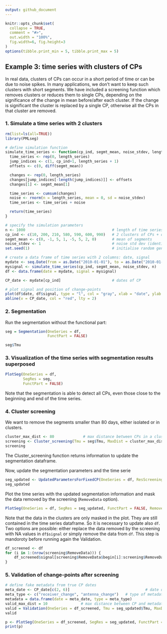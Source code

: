 ```yaml
---
output: github_document
---
```


<!-- Example3.md is generated from Example3.Rmd. Please edit that file -->

```r
knitr::opts_chunk$set(
  collapse = TRUE,
  comment = "#>",
  out.width = "100%",
  fig.width=6, fig.height=3
)
options(tibble.print_min = 5, tibble.print_max = 5)
```

## Example 3: time series with clusters of CPs

In real data, clusters of CPs can occur in a short period of time or can be due to noise spikes.
In many applications, we don't want to keep such clusters with short segments.
We have included a screening function which removes clusters or reduces them to single CPs, depending on the significance of the change in mean before/after each cluster. If the change is significant the cluster is replaced by a single CP, otherwise all the CPs in that cluster are removed.

### 1. Simulate a time series with 2 clusters

```r
rm(list=ls(all=TRUE))
library(PMLseg)

# define simulation function
simulate_time_series <- function(cp_ind, segmt_mean, noise_stdev, length_series) {
  time_series <- rep(0, length_series)
  jump_indices <- c(1, cp_ind+1, length_series + 1)
  offsets <- c(0, diff(segmt_mean))

  changes <- rep(0, length_series)
  changes[jump_indices[-length(jump_indices)]] <- offsets
  changes[1] <- segmt_mean[1]

  time_series <- cumsum(changes)
  noise <- rnorm(n = length_series, mean = 0, sd = noise_stdev)
  time_series <- time_series + noise

  return(time_series)
}

# specify the simulation parameters
n <- 1000                                       # length of time series
cp_ind <- c(10, 200, 210, 580, 590, 600, 990)   # 2 clusters of CPs + one short segment at the begining and one at the end
segmt_mean <- c(0, -1, 5, 1, -5, 5, 2, 0)       # mean of segments
noise_stdev <- 1                                # noise std dev (identical for all months)
set.seed(1)                                     # initialise random generator

# create a data frame of time series with 2 columns: date, signal
mydate <- seq.Date(from = as.Date("2010-01-01"), to = as.Date("2010-01-01")+(n-1), by = "day")
mysignal <- simulate_time_series(cp_ind, segmt_mean, noise_stdev, n)
df <- data.frame(date = mydate, signal = mysignal)

CP_date <- mydate[cp_ind]                       # dates of CP

# plot signal and position of change-points
plot(df$date, df$signal, type = "l", col = "gray", xlab = "date", ylab = "signal", main="Simulated time series")
abline(v = CP_date, col = "red", lty = 2)
```

### 2. Segmentation

Run the segmentation without the functional part:

```r
seg = Segmentation(OneSeries = df, 
                   FunctPart = FALSE)

seg$Tmu
```

### 3. Visualization of the time series with segmentation results superposed

```r
PlotSeg(OneSeries = df, 
        SegRes = seg, 
        FunctPart = FALSE)
```

Note that the segmentation is able to detect all CPs, even those close to the beginning and end of the time series.

### 4. Cluster screening 

We want to remove the segments smaller than 80 days, either isolated or in clusters.

```r
cluster_max_dist <- 80             # max distance between CPs in a cluster
screening <- Cluster_screening(Tmu = seg$Tmu, MaxDist = cluster_max_dist)
screening
```
The Cluster_screening function returns information to update the segmentation dataframe.

Now, update the segmentation parameters and the time serie

```r
seg_updated <- UpdatedParametersForFixedCP(OneSeries = df, ResScreening = screening, FunctPart=FALSE)
seg_updated
```

Plot the time series with the updated segmentation information and mask the data removed by the screening (`RemoveData` option).

```r
PlotSeg(OneSeries = df, SegRes = seg_updated, FunctPart = FALSE, RemoveData = screening$RemoveData)
```

Note that the data in the clusters are only masked in the plot. They are still contained in the time series dataframe. 
So it is necessary to update also `df`. Two options are possible: either replace the data removed by the screening with NA values in `df$signal` or simply remove the data from `df`. This step is mandoroty before running again the Validation.

```r
df_screened <- df
for (i in 1:(nrow(screening$RemoveData))) {
    df_screened$signal[screening$RemoveData$begin[i]:screening$RemoveData$end[i]] = NA
}
```

### 5. Validation of change-points after screening

```r
# define fake metadata from true CP dates
meta_date <- CP_date[c(2, 6)]                                  # date of metadata event = date of CP
meta_type <- c("receiver_change", "antenna_change")   # type of metadata event
metadata = data.frame(date = meta_date, type = meta_type)
valid_max_dist = 10               # max distance between CP and metadata for the validation
valid = Validation(OneSeries = df_screened, Tmu = seg_updated$Tmu, MaxDist = valid_max_dist, Metadata = metadata)
valid

p <- PlotSeg(OneSeries = df_screened, SegRes = seg_updated, FunctPart = FALSE, Metadata = metadata, Validated_CP_Meta = valid)
print(p)

```

